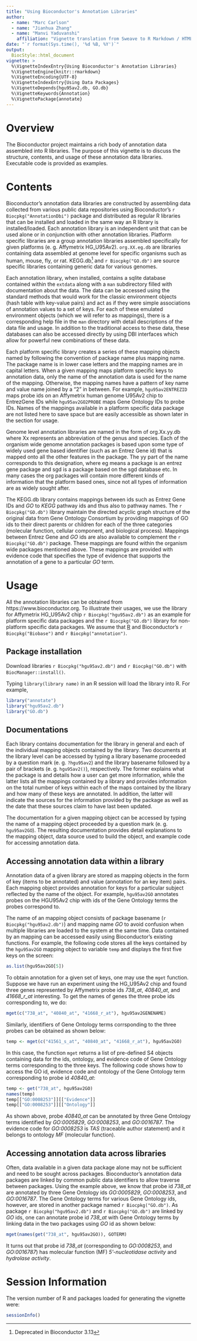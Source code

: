 ```yaml
---
title: "Using Bioconductor's Annotation Libraries"
author: 
  - name: "Marc Carlson"
  - name: "Jianhua Zhang"
  - name: "Manvi Yaduvanshi"
    affiliation: "Vignette translation from Sweave to R Markdown / HTML" 
date: "`r format(Sys.time(), '%d %B, %Y')`"
output:
  BiocStyle::html_document
vignette: >
  %\VignetteIndexEntry{Using Bioconductor's Annotation Libraries}
  %\VignetteEngine{knitr::rmarkdown}
  %\VignetteEncoding{UTF-8}
  %\VignetteIndexEntry{Using Data Packages} 
  %\VignetteDepends{hgu95av2.db, GO.db} 
  %\VignetteKeywords{Annotation} 
  %\VignettePackage{annotate}
---
```


# Overview

The Bioconductor project maintains a rich body of annotation data
assembled into R libraries. The purpose of this vignette is to discuss
the structure, contents, and usage of these annotation data libraries.
Executable code is provided as examples.

# Contents

Bioconductor's annotation data libraries are constructed by assembling
data collected from various public data repositories using
Bioconductor's `r Biocpkg("AnnotationDbi")` package and distributed as regular R
libraries that can be installed and loaded in the same way an R library
is installed/loaded. Each annotation library is an independent unit that
can be used alone or in conjunction with other annotation libraries.
Platform specific libraries are a group annotation libraries assembled
specifically for given platforms (e. g. Affymetrix HG_U95Av2).
`org.XX.eg.db` are libraries containing data assembled at genome level
for specific organisms such as human, mouse, fly, or rat.
KEGG.db^[Deprecated in Bioconductor 3.13] and `r Biocpkg("GO.db")` are source
specific libraries containing generic data for various genomes.

Each annotation library, when installed, contains a sqlite database
contained within the `extdata` along with a `man` subdirectory filled
with documentation about the data. The data can be accessed using the
standard methods that would work for the classic environment objects
(hash table with key-value pairs) and act as if they were simple
associations of annotation values to a set of keys. For each of these
emulated environment objects (which we will refer to as mappings), there
is a corresponding help file in the `man` directory with detail
descriptions of the data file and usage. In addition to the traditional
access to these data, these databases can also be accessed directly by
using DBI interfaces which allow for powerful new combinations of these
data.

Each platform specific library creates a series of these mapping objects
named by following the convention of package name plus mapping name. The
package name is in lower case letters and the mapping names are in
capital letters. When a given mapping maps platform specific keys to
annotation data, only the name of the annotation data is used for the
name of the mapping. Otherwise, the mapping names have a pattern of key
name and value name joined by a "2" in between. For example,
`hgu95av2ENTREZID` maps probe ids on an Affymetrix human genome U95Av2
chip to EntrezGene IDs while `hgu95av2GO2PROBE` maps Gene Ontology IDs
to probe IDs. Names of the mappings available in a platform specific
data package are not listed here to save space but are easily accessible
as shown later in the section for usage.

Genome level annotation libraries are named in the form of org.Xx.yy.db
where Xx represents an abbreviation of the genus and species. Each of
the organism wide genome annotation packages is based upon some type of
widely used gene based identifier (such as an Entrez Gene id) that is
mapped onto all the other features in the package. The yy part of the
name corresponds to this designation, where eg means a package is an
entrez gene package and sgd is a package based on the sgd database etc.
In many cases the org packages will contain more different kinds of
information that the platform based ones, since not all types of
information are as widely sought after.

The KEGG.db library contains mappings between ids such as Entrez Gene
IDs and *GO* to *KEGG* pathway ids and thus also to pathway names. The
`r Biocpkg("GO.db")` library maintain the directed acyclic graph structure of the
original data from Gene Ontology Consortium by providing mappings of GO
ids to their direct parents or children for each of the three categories
(molecular function, cellular component, and biological process).
Mappings between Entrez Gene and *GO* ids are also available to
complement the `r Biocpkg("GO.db")` package. These mappings are found within the
organism wide packages mentioned above. These mappings are provided with
evidence code that specifies the type of evidence that supports the
annotation of a gene to a particular *GO* term.

# Usage

All the annotation libraries can be obtained from https://www.bioconductor.org.
To illustrate their usages, we use the library for Affymetrix HG_U95Av2 chip 
`r Biocpkg("hgu95av2.db")` as an example for platform specific data packages
and the `r Biocpkg("GO.db")` library for non-platform specific data packages. We
assume that [R](www.r-project.org) and Bioconductor's `r Biocpkg("Biobase")` and
`r Biocpkg("annotation")`.

## Package installation {#package-installation .unnumbered}

Download libraries `r Biocpkg("hgu95av2.db")` and  `r Biocpkg("GO.db")`  with
`BiocManager::install()`.

Typing `library(library name)` in an R session will load the library into
R. For example,

```r
library("annotate")
library("hgu95av2.db")
library("GO.db")
```

## Documentations {#documentations .unnumbered}

Each library contains documentation for the library in general and each
of the individual mapping objects contained by the library. Two
documents at the library level can be accessed by typing a library
basename proceeded by a question mark (e. g. `?hgu95av2`) and the library
basename followed by a pair of brackets (e. g. `hgu95av2()`),
respectively. The former explains what the package is and details how a
user can get more information, while the latter lists all the mappings
contained by a library and provides information on the total number of
keys within each of the maps contained by the library and how many of
these keys are annotated. In addition, the latter will indicate the
sources for the information provided by the package as well as the date
that these sources claim to have last been updated.

The documentation for a given mapping object can be accessed by typing
the name of a mapping object proceeded by a question mark (e. g.
`hgu95av2GO`). The resulting documentation provides detail explanations
to the mapping object, data source used to build the object, and example
code for accessing annotation data.

## Accessing annotation data within a library {#accessing-annotation-data-within-a-library .unnumbered}

Annotation data of a given library are stored as mapping objects in the
form of key (items to be annotated) and value (annotation for an key
item) pairs. Each mapping object provides annotation for keys for a
particular subject reflected by the name of the object. For example,
`hgu95av2GO` annotates probes on the HGU95Av2 chip with ids
of the Gene Ontology terms the probes correspond to.

The name of an mapping object consists of package basename
(`r Biocpkg("hgu95av2.db")`) and mapping name *GO* to avoid confusion when multiple
libraries are loaded to the system at the same time. Data contained by
an mapping can be accessed easily using Bioconductor's existing
functions. For example, the following code stores all the keys contained
by the `hgu95av2GO` mapping object to variable `temp` and displays the
first five keys on the screen:

```r
as.list(hgu95av2GO[5])
```

To obtain annotation for a given set of keys, one may use the `mget`
function. Suppose we have run an experiment using the HG_U95Av2 chip and
found three genes represented by Affymetrix probe ids *738_at*,
*40840_at*, and *41668_r_at* interesting. To get the names of genes the
three probe ids corresponding to, we do:

```r
mget(c("738_at", "40840_at", "41668_r_at"), hgu95av2GENENAME)
```

Similarly, identifiers of Gene Ontology terms corrsponding to the three
probes can be obtained as shown below:

```r
temp <- mget(c("41561_s_at", "40840_at", "41668_r_at"), hgu95av2GO)
```

In this case, the function `mget` returns a list of pre-defined S4
objects containing data for the ids, ontology, and evidence code of Gene
Ontology terms corresponding to the three keys. The following code shows
how to access the GO id, evidence code and ontology of the Gene Ontology
term corresponding to probe id *40840_at*:

```r
temp <- get("738_at", hgu95av2GO)
names(temp)
temp[["GO:0008253"]][["Evidence"]]
temp[["GO:0008253"]][["Ontology"]]
```

As shown above, probe *40840_at* can be annotated by three Gene Ontology
terms identified by *GO\:0005829*, *GO\:0008253*, and *GO\:0016787*. The
evidence code for *GO\:0008253* is *TAS* (traceable author statement) and
it belongs to ontology *MF* (molecular function).

## Accessing annotation data across libraries {#accessing-annotation-data-across-libraries .unnumbered}

Often, data available in a given data package alone may not be
sufficient and need to be sought across packages. Bioconductor's
annotation data packages are linked by common public data identifiers to
allow traverse between packages. Using the example above, we
know that probe id *738_at* are annotated by three Gene Ontology ids
*GO\:0005829*, *GO\:0008253*, and *GO\:0016787*. The Gene Ontology terms
for various Gene Ontology ids, however, are stored in another package
named `r Biocpkg("GO.db")`. As package `r Biocpkg("hgu95av2.db")` and
`r Biocpkg("GO.db")` are linked by *GO* ids, one can annotate probe id *738_at*
with Gene Ontology terms by linking data in the two packages using *GO* id as
shown below:

```r
mget(names(get("738_at", hgu95av2GO)), GOTERM)
```

It turns out that probe id *738_at* (corresponding to *GO\:0008253*, and
*GO\:0016787*) has molecular function (MF) *5'-nucleotidase activity* and
*hydrolase activity*.

# Session Information

The version number of R and packages loaded for generating the vignette
were:

```r
sessionInfo()
```
